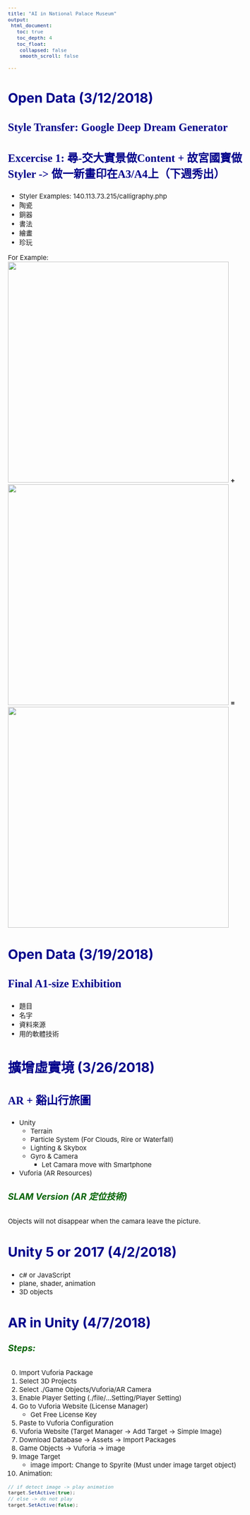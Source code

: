 ```yaml
---
title: "AI in National Palace Museum"
output:
 html_document:
   toc: true
   toc_depth: 4
   toc_float:
    collapsed: false
    smooth_scroll: false

---
```


<style type="text/css">

body{ /* Normal  */
      font-size: 15px;
  }
td {  /* Table  */
  
}
h1.title {
  font-size: 40px;
  color: DarkRed;
}
h1 { /* Header 1 */
  font-size: 35px;
  color: DarkBlue;
}
h2 { /* Header 2 */
    font-size: 30px;
  color: DarkBlue;
}
h3 { /* Header 3 */
  font-size: 25px;
  font-family: "Times New Roman", Times, serif;
  color: DarkBlue;
}
h4 {
	font-size: 23px;
	color: Blue;
}
h5 {
	font-size: 20px;
	color: DarkGreen;
}
code.r{ /* Code block */
    font-size: 13px;
}
pre { /* Code block - determines code spacing between lines */
    font-size: 13px;
}

.thumbnail:hover {
    position:relative;
    width:1000px;
    height:auto;
    display:block;
    z-index:999;
}

</style>

## Open Data (3/12/2018)
  
### Style Transfer: Google Deep Dream Generator
### Excercise 1: 尋-交大實景做Content + 故宮國寶做Styler -> 做一新畫印在A3/A4上（下週秀出） 
 - Styler Examples: 140.113.73.215/calligraphy.php    
 - 陶瓷
 - 銅器
 - 書法
 - 繪畫
 - 珍玩
  
For Example:
<img src="https://i.imgur.com/22aJPFK.jpg" class="thumbnail" width="500" /> 
**+**
<img src="https://i.imgur.com/nwjzwY2.jpg" class="thumbnail" width="500" />
**=**
<img src="https://i.imgur.com/uigps19.jpg" class="thumbnail" width="500" /> 

## Open Data (3/19/2018)
### Final A1-size Exhibition
 - 題目
 - 名字
 - 資料來源
 - 用的軟體技術

## 擴增虛實境 (3/26/2018)
### AR + 谿山行旅圖
* Unity
	* Terrain
	* Particle System (For Clouds, Rire or Waterfall)
	* Lighting & Skybox
	* Gyro & Camera
		* Let Camara move with Smartphone

* Vuforia (AR Resources)
  
##### SLAM Version (AR 定位技術)
Objects will not disappear when the camara leave the picture.

## Unity 5 or 2017 (4/2/2018)
* c# or JavaScript
* plane, shader, animation
* 3D objects

## AR in Unity (4/7/2018)
##### Steps:
0. Import Vuforia Package
1. Select 3D Projects
2. Select ./Game Objects/Vuforia/AR Camera
3. Enable Player Setting (./file/...Setting/Player Setting)
4. Go to Vuforia Website (License Manager)
	* Get Free License Key
5. Paste to Vuforia Configuration
6. Vuforia Website (Target Manager -> Add Target -> Simple Image)
7. Download Database -> Assets -> Import Packages
8. Game Objects -> Vuforia -> image
9. Image Target
	* image import: Change to Spyrite (Must under image target object)
10. Animation:
```c#
// if detect image -> play animation
target.SetActive(true);
// else -> do not play
target.SetActive(false);
```



